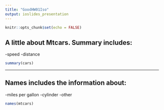 ```yaml
---
title: "GoodHW01Iso"
output: ioslides_presentation
---
```


```r
knitr::opts_chunk$set(echo = FALSE)
```

## A little about Mtcars. Summary includes:
-speed
-distance
```r
summary(cars)
```
---
## Names includes the information about:
-miles per gallon
-cylinder
-other
```r
names(mtcars)
```

